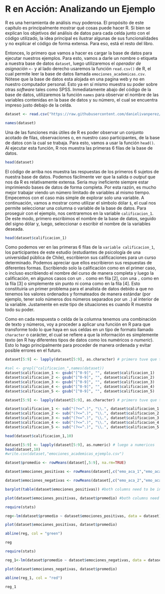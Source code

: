 # R en Acción: Analizando un Ejemplo

R es una herramienta de análisis muy poderosa. El propósito de este capítulo es principalmente mostrar qué cosas puede hacer R. Si bien se explican los objetivos del análisis de datos para cada celda junto con el código utilizado, la idea principal es ilustrar algunas de sus funcionalidades y no explicar el código de forma extensa. Para eso, está el resto del libro. 

Entonces, lo primero que vamos a hacer es cargar la base de datos para ejecutar nuestros ejemplos. Para esto, vamos a darle un nombre o etiqueta a nuestra base de datos `dataset`, luego utilizaremos el *operador de asignación* `<-` y al lado derecho usaremos la función `read.csv()` de R, el cual permite leer la base de datos llamada `emociones_academicas.csv`. Nótese que la base de datos esta alojada en una pagina web y no en nuestro computador personal. Esto ya en sí mismo muestra su poder sobre otras *software* tales como SPSS. Inmediatamente abajo del código de la base de datos, utilizaremos la función `names` para observar el nombre de las variables contenidas en la base de datos y su número, el cual se encuentra impreso justo debajo de la celda.  
 
```r
dataset <- read.csv("https://raw.githubusercontent.com/danielivanperez/dataset_ejemplo_libro_r/main/emociones_academicas.csv")

names(dataset)
```
Una de las funciones más útiles de R es poder observar un conjunto acotado de filas, observaciones o, en nuestro caso participantes, de la base de datos con la cual se trabaja. Para esto, vamos a usar la función `head()`. Al ejecutar esta función, R nos muestra las primeras 6 filas de la base de datos. 

```r
head(dataset)
```
El código de arriba nos muestra las respuestas de los primeros 6 sujetos de nuestra base de datos. Podemos fácilmente ver que la salida o *output* que nos da R es relativamente extensa. Sería muy ineficiente siempre estar imprimiendo bases de datos de forma completa. Por esta razón, es mucho mejor trabajar viendo un número limitado de variables al mismo tiempo. Empecemos con el caso más simple de explorar solo una variable. A continuación, vamos a mostrar como utilizar el símbolo dólar `$`, el cual nos permite seleccionar una columna o variable de la base de datos. Para proseguir con el ejemplo, nos centraremos en la variable `calificacion_1`. De este modo, primero escribimos el nombre de la base de datos, seguido del signo dólar y, luego, seleccionar o escribir el nombre de la variables deseada. 

```r
head(dataset$calificacion_1)
```
Como podemos ver en las primeras 6 filas de la `variable calificacion_1`, los participantes de este estudio (estudiantes de psicología de una universidad pública de Chile), escribieron sus calificaciones para un curso determinado. Podemos apreciar que ellos escribieron sus respuestas de diferentes formas. Escribiendo solo la calificación como en el primer caso, o incluso escribiendo el nombre del curso de manera completa y luego la calificación, en algunos casos con un `.` como en fila [2], con una `,` como en la fila [3] o simplemente sin punto ni coma como en la fila [4]. Esto constituiría un primer problema para el analista de datos debido a que no tenemos los valores ordenados y formateados de manera estándar (por ejemplo, tener solo números dos números separados por un `.`) al interior de la variable. Justamente en este tipo de situaciones es cuando R muestra todo su poder. 

Como en cada respuesta o celda de la columna tenemos una combinación de texto y números, voy a proceder a aplicar una función en R para que transforme todo lo que haya en sus celdas en un tipo de formato llamado `character` o carácter, el cual se refiere a que la información es simplemente texto (en R hay diferentes tipos de datos como los numéricos o *numeric*). Esto lo hago principalmente para proceder de manera ordenada y evitar posible errores en el futuro.  

```r
dataset[5:9] <- lapply(dataset[5:9], as.character) # primero tuve que transformar los datos a caracteres
```

```r
#sel <- grepl("calificacion_",names(dataset))
dataset$calificacion_1 <- gsub("[^0-9]", "", dataset$calificacion_1)
dataset$calificacion_2 <- gsub("[^0-9]", "", dataset$calificacion_2)
dataset$calificacion_3 <- gsub("[^0-9]", "", dataset$calificacion_3)
dataset$calificacion_4 <- gsub("[^0-9]", "", dataset$calificacion_4)
dataset$calificacion_5 <- gsub("[^0-9]", "", dataset$calificacion_5)
```

```r
dataset[5:9] <- lapply(dataset[5:9], as.character) # primero tuve que transformar los datos a caracteres
```

```r
dataset$calificacion_1 <- sub("(?<=^.)", "\\.", dataset$calificacion_1 , perl=TRUE)
dataset$calificacion_2 <- sub("(?<=^.)", "\\.", dataset$calificacion_2 , perl=TRUE)
dataset$calificacion_3 <- sub("(?<=^.)", "\\.", dataset$calificacion_3 , perl=TRUE)
dataset$calificacion_4 <- sub("(?<=^.)", "\\.", dataset$calificacion_4 , perl=TRUE)
dataset$calificacion_5 <- sub("(?<=^.)", "\\.", dataset$calificacion_5 , perl=TRUE)
```

```r
head(dataset$calificacion_1,10)
```

```r
dataset[5:9] <- lapply(dataset[5:9], as.numeric) # luego a numericos
head(dataset,10)
#write.csv(dataset,"emociones_academicas_ejemplo.csv")
```


```r
dataset$promedio <- rowMeans(dataset[,5:9], na.rm=TRUE)
```

```r
dataset$emociones_positivas <- rowMeans(dataset[,c("emo_aca_1","emo_aca_3","emo_aca_5","emo_aca_7", "emo_aca_9","emo_aca_11")], na.rm=TRUE)

dataset$emociones_negativas <- rowMeans(dataset[,c("emo_aca_2","emo_aca_4","emo_aca_6","emo_aca_8", "emo_aca_10","emo_aca_12")], na.rm=TRUE)
```

```r
barplot(table(dataset$emociones_positivas)) #both columns need to be integer
```


```r
plot(dataset$emociones_positivas, dataset$promedio) #both columns need to be integer
```

```r
require(stats)

reg<-lm(dataset$promedio ~ dataset$emociones_positivas, data = dataset)

plot(dataset$emociones_positivas, dataset$promedio)

abline(reg, col = "green")

reg
```

```r
require(stats)

reg_1<-lm(dataset$promedio ~ dataset$emociones_negativas, data = dataset)

plot(dataset$emociones_negativas, dataset$promedio)

abline(reg_1, col = "red")

reg_1
```
 


